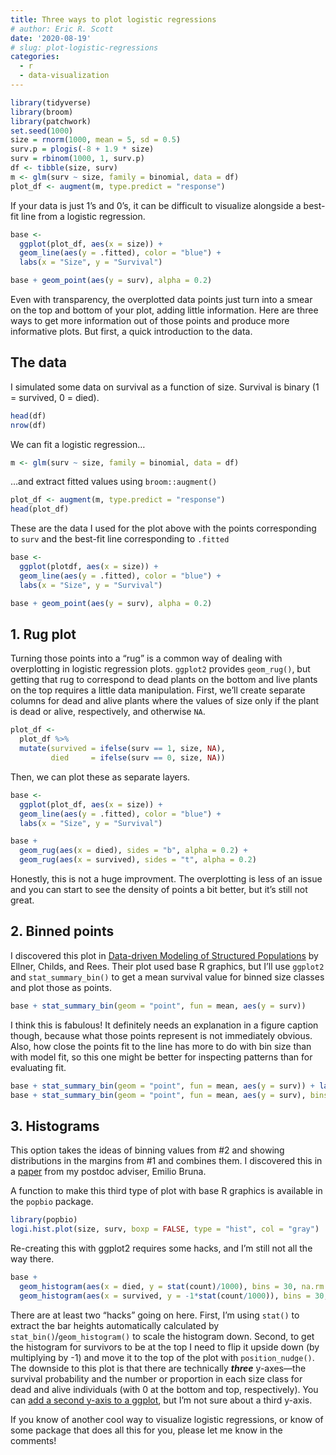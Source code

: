 ```yaml
---
title: Three ways to plot logistic regressions
# author: Eric R. Scott
date: '2020-08-19'
# slug: plot-logistic-regressions
categories:
  - r
  - data-visualization
---
```


```r
library(tidyverse)
library(broom)
library(patchwork)
set.seed(1000)
size = rnorm(1000, mean = 5, sd = 0.5)
surv.p = plogis(-8 + 1.9 * size)
surv = rbinom(1000, 1, surv.p)
df <- tibble(size, surv)
m <- glm(surv ~ size, family = binomial, data = df)
plot_df <- augment(m, type.predict = "response")
```

If your data is just 1's and 0's, it can be difficult to visualize alongside a best-fit line from a logistic regression.

```r
base <-
  ggplot(plot_df, aes(x = size)) +
  geom_line(aes(y = .fitted), color = "blue") +
  labs(x = "Size", y = "Survival")

base + geom_point(aes(y = surv), alpha = 0.2) 
```

Even with transparency, the overplotted data points just turn into a smear on the top and bottom of your plot, adding little information.
Here are three ways to get more information out of those points and produce more informative plots.
But first, a quick introduction to the data.

## The data

I simulated some data on survival as a function of size.
Survival is binary (1 = survived, 0 = died).

```r
head(df)
nrow(df)
```

We can fit a logistic regression...

```r
m <- glm(surv ~ size, family = binomial, data = df)
```

...and extract fitted values using `broom::augment()`

```r
plot_df <- augment(m, type.predict = "response")
head(plot_df)
```

These are the data I used for the plot above with the points corresponding to `surv` and the best-fit line corresponding to `.fitted`

``` r
base <-
  ggplot(plotdf, aes(x = size)) +
  geom_line(aes(y = .fitted), color = "blue") +
  labs(x = "Size", y = "Survival")

base + geom_point(aes(y = surv), alpha = 0.2)
```

## 1. Rug plot

Turning those points into a "rug" is a common way of dealing with overplotting in logistic regression plots.
`ggplot2` provides `geom_rug()`, but getting that rug to correspond to dead plants on the bottom and live plants on the top requires a little data manipulation.
First, we'll create separate columns for dead and alive plants where the values of size only if the plant is dead or alive, respectively, and otherwise `NA`.

```r
plot_df <-
  plot_df %>% 
  mutate(survived = ifelse(surv == 1, size, NA),
         died     = ifelse(surv == 0, size, NA))
```

Then, we can plot these as separate layers.

```r
base <-
  ggplot(plot_df, aes(x = size)) +
  geom_line(aes(y = .fitted), color = "blue") +
  labs(x = "Size", y = "Survival")

base + 
  geom_rug(aes(x = died), sides = "b", alpha = 0.2) +
  geom_rug(aes(x = survived), sides = "t", alpha = 0.2)
```

Honestly, this is not a huge improvment.
The overplotting is less of an issue and you can start to see the density of points a bit better, but it's still not great.

## 2. Binned points

I discovered this plot in [Data-driven Modeling of Structured Populations](https://www.springer.com/gp/book/9783319288918) by Ellner, Childs, and Rees.
Their plot used base R graphics, but I'll use `ggplot2` and `stat_summary_bin()` to get a mean survival value for binned size classes and plot those as points.

```r
base + stat_summary_bin(geom = "point", fun = mean, aes(y = surv))
```

I think this is fabulous!
It definitely needs an explanation in a figure caption though, because what those points represent is not immediately obvious.
Also, how close the points fit to the line has more to do with bin size than with model fit, so this one might be better for inspecting patterns than for evaluating fit.

```r
base + stat_summary_bin(geom = "point", fun = mean, aes(y = surv)) + labs(title = "bins = 30") |
base + stat_summary_bin(geom = "point", fun = mean, aes(y = surv), bins = 60) + labs(title = "bins = 60")
```

## 3. Histograms

This option takes the ideas of binning values from #2 and showing distributions in the margins from #1 and combines them.
I discovered this in a [paper](http://brunalab.org/wp-content/uploads/2012/12/Bruna_etal_2014_Ecology.pdf) from my postdoc adviser, Emilio Bruna.

A function to make this third type of plot with base R graphics is available in the `popbio` package.

```r
library(popbio)
logi.hist.plot(size, surv, boxp = FALSE, type = "hist", col = "gray")
```

Re-creating this with ggplot2 requires some hacks, and I'm still not all the way there.

```r
base +
  geom_histogram(aes(x = died, y = stat(count)/1000), bins = 30, na.rm = TRUE) +
  geom_histogram(aes(x = survived, y = -1*stat(count/1000)), bins = 30, na.rm = TRUE, position = position_nudge(y = 1))
```

There are at least two "hacks" going on here.
First, I'm using `stat()` to extract the bar heights automatically calculated by `stat_bin()`/`geom_histogram()` to scale the histogram down.
Second, to get the histogram for survivors to be at the top I need to flip it upside down (by multiplying by -1) and move it to the top of the plot with `position_nudge()`.
The downside to this plot is that there are technically ***three*** y-axes---the survival probability and the number or proportion in each size class for dead and alive individuals (with 0 at the bottom and top, respectively).
You can [add a second y-axis to a ggplot](https://www.r-graph-gallery.com/line-chart-dual-Y-axis-ggplot2.html), but I'm not sure about a third y-axis.

If you know of another cool way to visualize logistic regressions, or know of some package that does all this for you, please let me know in the comments!
